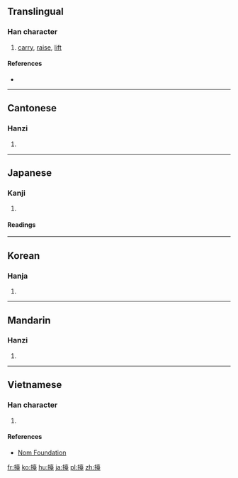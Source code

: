 ==Translingual==

===Han character===
{{Han char|rn=64|rad=手|as=14|sn=17|four=|canj=手土口土 (QGRG)|ids=⿰[[扌]][[臺]]}}

# [[carry]], [[raise]], [[lift]]

====References====
* {{Han ref|kx=0459.260|dkj=12851|dj=0808.170|hdz=31973.090|uh=64E1|ud=25825}}

----

==Cantonese==

===Hanzi===
{{yue-hanzi|jyut=[[toi4]]|y=toi4}}

# {{defn|lang=yue|sort=手14}}

----

==Japanese==

===Kanji===
{{ja-kanji|grade=|rs=手14}}

# {{defn|lang=ja|sort=手14}}

====Readings====
{{ja-readings|on=[[たい]] (tai), [[だい]] (dai)|kun=[[もたげる]] (motageru)}}

----

==Korean==

===Hanja===
{{ko-hanja|hangeul=대|eumhun=|rv=dae|mr=tae|y=tay}}

# {{defn|lang=ko|sort=手14}}

----

==Mandarin==

===Hanzi===
{{cmn-hanzi|pin=[[tái]] ([[tai2]])|wg=t'ai<sup>2</sup>}}

# {{defn|lang=cmn|sort=手14}}

----

==Vietnamese==

===Han character===
{{vi-readings|rs=手14| hanviet = đài}}

# {{defn|lang=vi|sort=手14}}

====References====
*[http://nomfoundation.org/common/nom_details.php?codepoint=64e1 Nom Foundation]

[[fr:擡]]
[[ko:擡]]
[[hu:擡]]
[[ja:擡]]
[[pl:擡]]
[[zh:擡]]